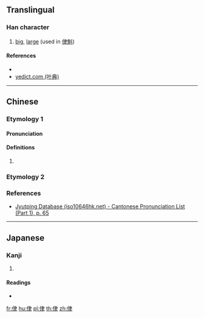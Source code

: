==Translingual==

===Han character===
{{Han char|rn=9|rad=人|as=06|sn=8|four=|canj=OLQ|ids=⿰亻聿}}

# [[big]], [[large]] (used in [[侓魁]])

====References====
* {{Han ref|kx=0102.070|dkj=00596|hdz=10154.060|uh=4F93|ud=20371}}
* [http://yedict.com/htm/4F/4F93.htm yedict.com (叶典)]

----

==Chinese==
{{zh-forms}}

===Etymology 1===

====Pronunciation====
{{zh-pron
|m=lù
|c=leot6
|mc=
|oc=
|ma=
|cat=a
}}
{{attention|yue|is leot6 etymology 2?}}
{{attention|zh|is Cantonese leot6 etymology 2?}}

====Definitions====
{{zh-hanzi}}

# {{zh-only used in|侓魁}}

===Etymology 2===
{{zh-see|律|v}}

===References===
* {{q|Cantonese}} [http://www.iso10646hk.net/jp/document/download.jsp Jyutping Database (iso10646hk.net) - Cantonese Pronunciation List (Part 1), p. 65]

----

==Japanese==

===Kanji===
{{ja-kanji|grade=|rs=人06}}

# {{defn|lang=ja|sort=人06}}

====Readings====
* {{ja-readings|on=[[ろつ]] (rotsu), [[ろち]] (rochi)|kun=[[きいさま]] (kiisama)}}

[[fr:侓]]
[[hu:侓]]
[[pl:侓]]
[[th:侓]]
[[zh:侓]]